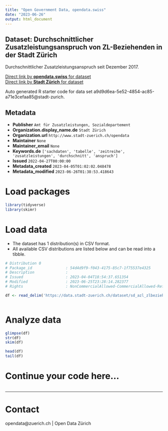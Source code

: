 ```yaml
---
title: "Open Government Data, opendata.swiss"
date: "2023-06-26"
output: html_document
---
```


## Dataset: Durchschnittlicher Zusatzleistungsanspruch von ZL-Beziehenden in der Stadt Zürich

Durchschnittlicher Zusatzleistungsanspruch seit Dezember 2017. 


[Direct link by **opendata.swiss** for dataset](https://opendata.swiss/de/dataset/durchschnittlicher-zusatzleistungsanspruch-von-zl-beziehenden-in-der-stadt-zurich1)<br>
[Direct link by **Stadt Zürich** for dataset](https://data.stadt-zuerich.ch/dataset/sd_azl_zlbeziehende_durchschnitt_zlanspruch)

Auto generated R starter code for data set a9d9d6ea-5e52-4854-ac85-a71e3cefaa85@stadt-zurich.

## Metadata

- **Publisher** `Amt für Zusatzleistungen, Sozialdepartement`
- **Organization.display_name.de** `Stadt Zürich`
- **Organization.url** `http://www.stadt-zuerich.ch/opendata`
- **Maintainer** `None`
- **Maintainer_email** `None`
- **Keywords.de** `['sachdaten', 'tabelle', 'zeitreihe', 'zusatzleistungen', 'durchschnitt', 'anspruch']`
- **Issued** `2022-04-27T00:00:00`
- **Metadata_created** `2023-04-05T01:02:02.048478`
- **Metadata_modified** `2023-06-26T01:38:53.418643`


# Load packages

```r

library(tidyverse)
library(skimr)

```

# Load data

-   The dataset has 1 distribution(s) in CSV format.
-   All available CSV distributions are listed below and can be read into a tibble.

```r

# Distribution 0
# Package_id               : 54d4d9f9-f043-4175-85c7-1f75537e4325
# Description              : 
# Issued                   : 2023-04-04T18:54:37.651354
# Modified                 : 2023-06-25T23:28:14.282377
# Rights                   : NonCommercialAllowed-CommercialAllowed-ReferenceNotRequired

df <- read_delim('https://data.stadt-zuerich.ch/dataset/sd_azl_zlbeziehende_durchschnitt_zlanspruch/download/sd_alz_zl_durchschnitt.csv')



```

# Analyze data

```r

glimpse(df)
str(df)
skim(df)

head(df)
tail(df)

```

# Continue your code here...

```r

```

------------------------------------------------------------------------

# Contact

opendata@zuerich.ch | Open Data Zürich
